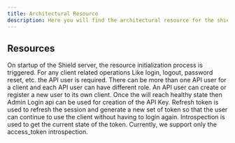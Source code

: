 ```yaml
---
title: Architectural Resource
description: Here you will find the architectural resource for the shield-auth project.
---
```



## Resources

<Cards>
  <Card
    title="Resource Initialization"
    href="/architectural-resource/resource-initialization"
  >
    On startup of the Shield server, the resource initialization process is
    triggered.
  </Card>
  <Card title="Create API User" href="/architectural-resource/create-api-user">
    For any client related operations Like login, logout, password reset, etc.
    the API user is required. There can be more than one API user for a client
    and each API user can have different role.
  </Card>
  <Card title="Signup user" href="/architectural-resource/signup-user">
    An API user can create or register a new user to its own client.
  </Card>
  <Card title="Login" href="/architectural-resource/login">
    Once the will reach healthy state then Admin Login api can be used for
    creation of the API Key.
  </Card>
  <Card title="Refresh Token" href="/architectural-resource/refresh-token">
    Refresh token is used to refresh the session and generate a new set of token
    so that the user can continue to use the client without having to login
    again.
  </Card>
  <Card title="Introspection" href="/architectural-resource/introspection">
    Introspection is used to get the current state of the token. Currently, we
    support only the access_token introspection.
  </Card>
</Cards>
